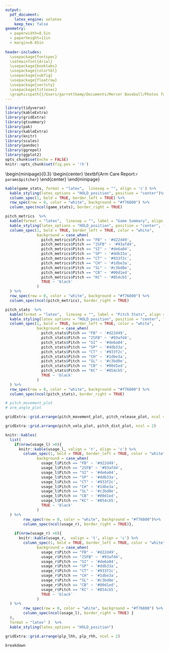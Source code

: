 ```yaml
---
output:
  pdf_document: 
    latex_engine: xelatex
    keep_tex: false
geometry: 
  - paperwidth=8.5in
  - paperheight=11in
  - margin=0.05in 
 
header-includes:
  \usepackage{fontspec}
  \setmainfont{Arial}
  \usepackage{booktabs}
  \usepackage{colortbl}
  \usepackage{subfig}
  \usepackage{floatrow}
  \usepackage{sectsty}
  \usepackage{titlesec}
  \graphicspath{{/Users/garrettkemp/Documents/Mercer Baseball/Photos for Graphics/Sailor-Bear}}
---
```


```r
library(tidyverse)
library(kableExtra)
library(gridExtra)
library(gtsummary)
library(pak)
library(kableExtra)
library(knitr)
library(scales)
library(pandoc)
library(ggrepel)
library(ggplot2)
opts_chunk$set(echo = FALSE)
knitr::opts_chunk$set(fig.pos = '!h')
```

\begin{minipage}{0.3\textwidth}
\centering
\includegraphics[width=2cm, height=2cm]{SailorBearOG}
\end{minipage}
\hfill
\begin{minipage}{0.3\textwidth}
\begin{center}
\textbf{\fontsize{20}{20}\selectfont Arm Care Report:`r params$pitcher`}
\end{center}
\end{minipage}
\hfill
\begin{minipage}{0.3\textwidth}
\centering
\includegraphics[width=3cm, height=2cm]{SoConLogo}
\end{minipage}

\vspace{-4mm} 
\begin{center}
\textbf{\normalsize `r params$date` vs `r params$opponent`}
\end{center}


\begin{center}
\textbf{\normalsize Game Stats}
\end{center}
\vspace{-2mm} 

```r


kable(game_stats, format = "latex",  linesep = "", align = 'c') %>%
  kable_styling(latex_options = "HOLD_position", position = "center")%>%
  column_spec(1, bold = TRUE, border_left = TRUE) %>%
  row_spec(row = 0, color = "white", background = "#f76800") %>%
  column_spec(ncol(game_stats), border_right = TRUE)
```

\vspace{-4mm} 
\begin{center}
\textbf{\normalsize Pitch Metrics}
\end{center}
\vspace{-2mm} 

```r

pitch_metrics  %>%
  kable(format = "latex",  linesep = "", label = "Game Summary", align = 'c') %>%
  kable_styling(latex_options = "HOLD_position", position = "center", font_size = 10) %>%
  column_spec(1, bold = TRUE, border_left = TRUE, color = "white", 
              background = case_when(
                pitch_metrics$Pitch == "FB" ~ '#d22d49',
                pitch_metrics$Pitch == "2SFB" ~ '#93afd4',
                pitch_metrics$Pitch == "SI" ~ '#de6a04',
                pitch_metrics$Pitch == "SP" ~ '#ddb33a',
                pitch_metrics$Pitch == "CT" ~ '#933f2c',
                pitch_metrics$Pitch == "CH" ~ '#1dbe3a',
                pitch_metrics$Pitch == "SL" ~ '#c3bd0e',
                pitch_metrics$Pitch == "CB" ~ '#00d1ed',
                pitch_metrics$Pitch == "KC" ~ '#854cb5',
                TRUE ~ 'black'
              )
  ) %>% 
  row_spec(row = 0, color = "white", background = "#f76800") %>%
  column_spec(ncol(pitch_metrics), border_right = TRUE) 
```

\vspace{-4mm}
\begin{center}
\textbf{\normalsize Pitch Stats}
\end{center}
\vspace{-2mm} 

```r

pitch_stats  %>%
  kable(format = "latex",  linesep = "", label = "Pitch Stats", align = 'c') %>%
  kable_styling(latex_options = "HOLD_position", position = "center", font_size = 10) %>%
  column_spec(1, bold = TRUE, border_left = TRUE, color = "white", 
              background = case_when(
                pitch_stats$Pitch == "FB" ~ '#d22d49',
                pitch_stats$Pitch == "2SFB" ~ '#93afd4',
                pitch_stats$Pitch == "SI" ~ '#de6a04',
                pitch_stats$Pitch == "SP" ~ '#ddb33a',
                pitch_stats$Pitch == "CT" ~ '#933f2c',
                pitch_stats$Pitch == "CH" ~ '#1dbe3a',
                pitch_stats$Pitch == "SL" ~ '#c3bd0e',
                pitch_stats$Pitch == "CB" ~ '#00d1ed',
                pitch_stats$Pitch == "KC" ~ '#854cb5',
                TRUE ~ 'black'
              )
  ) %>% 
  row_spec(row = 0, color = "white", background = "#f76800") %>%
  column_spec(ncol(pitch_stats), border_right = TRUE) 
```


```r
# pitch_movement_plot
# arm_angle_plot

gridExtra::grid.arrange(pitch_movement_plot, pitch_release_plot, ncol = 2)
```

\vspace{-1mm} 

```r

gridExtra::grid.arrange(pitch_velo_plot, pitch_dist_plot, ncol = 2)

```
\vspace{-1mm} 
\newpage

\vspace{-2mm} 

\begin{center}
\begin{minipage}[t]{0.4\textwidth}
\centering
\textbf{\normalsize Pitch Usage vs Left}
\end{minipage}
\hfill
\begin{minipage}[t]{0.5\textwidth}
\centering
\textbf{\normalsize Pitch Usage vs Right}
\end{minipage}
\end{center}
\vspace{-3mm} 

```r

knitr::kables(
  list(
    if(nrow(usage_l) >0){
      knitr::kable(usage_l, valign = 't', align = 'c') %>%
        column_spec(1, bold = TRUE, border_left = TRUE, color = "white", 
              background = case_when(
                usage_l$Pitch == "FB" ~ '#d22d49',
                usage_l$Pitch == "2SFB" ~ '#93afd4',
                usage_l$Pitch == "SI" ~ '#de6a04',
                usage_l$Pitch == "SP" ~ '#ddb33a',
                usage_l$Pitch == "CT" ~ '#933f2c',
                usage_l$Pitch == "CH" ~ '#1dbe3a',
                usage_l$Pitch == "SL" ~ '#c3bd0e',
                usage_l$Pitch == "CB" ~ '#00d1ed',
                usage_l$Pitch == "KC" ~ '#854cb5',
                TRUE ~ 'black'
              )
  ) %>% 
        row_spec(row = 0, color = "white", background = "#f76800")%>%
        column_spec(ncol(usage_r), border_right = TRUE)},
    
    if(nrow(usage_r) >0){
      knitr::kable(usage_r,  valign = 't', align = 'c') %>%
        column_spec(1, bold = TRUE, border_left = TRUE, color = "white", 
              background = case_when(
                usage_r$Pitch == "FB" ~ '#d22d49',
                usage_r$Pitch == "2SFB" ~ '#93afd4',
                usage_r$Pitch == "SI" ~ '#de6a04',
                usage_r$Pitch == "SP" ~ '#ddb33a',
                usage_r$Pitch == "CT" ~ '#933f2c',
                usage_r$Pitch == "CH" ~ '#1dbe3a',
                usage_r$Pitch == "SL" ~ '#c3bd0e',
                usage_r$Pitch == "CB" ~ '#00d1ed',
                usage_r$Pitch == "KC" ~ '#854cb5',
                TRUE ~ 'black'
              )
  ) %>% 
        row_spec(row = 0, color = "white", background = "#f76800") %>%
        column_spec(ncol(usage_l), border_right = TRUE) }
  ), 
  format = "latex" )  %>%
  kable_styling(latex_options = "HOLD_position")

```

\vspace{0mm}

```r
gridExtra::grid.arrange(plp_lhh, plp_rhh, ncol = 2)
```
\vspace{-1mm} 

\begin{center}
\textbf{\normalsize Situational Pitch Breakdown}
\end{center}
\vspace{0mm} 
```r
breakdown
```
